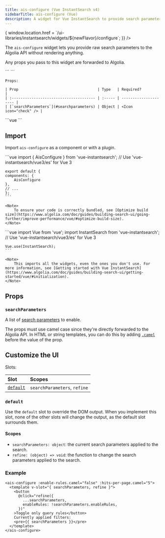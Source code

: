 ```yaml
---
title: ais-configure (Vue InstantSearch v4)
sidebarTitle: ais-configure (Vue)
description: A widget for Vue InstantSearch to provide search parameters to Algolia.
---
```



<Frame>
  <FlavorSelect flavors={'js,react,vue'} selected={'vue'} onSelect={(newFlavor) => {
    window.location.href = `/ui-libraries/instantsearch/widgets/${newFlavor}/configure`;
  }} />
</Frame>

The `ais-configure` widget lets you provide raw search parameters to the Algolia API without rendering anything.

Any props you pass to this widget are forwarded to Algolia.

<Tabs>
  <Tab title="Usage">
    ```
      <ais-configure
        // Optional parameters
        :searchParameters
      />
    ```

    Props:

    | Prop                                    | Type   | Required?             |
    | :-------------------------------------- | :----- | --------------------- |
    | [`searchParameters`](#searchparameters) | Object | <Icon icon="check" /> |
  </Tab>
  <Tab title="Example">
    ```vue
    <ais-configure
      :hits-per-page.camel="4"
      :distinct="true"
      :analytics="false"
      :enable-personalization.camel="true"
    />
    ```
  </Tab>
  <Tab title="Demo">
    <CardGroup cols={4}>
      <Card title="Demo" icon="eye" href="https://instantsearchjs.netlify.app/stories/vue/?selectedKind=ais-configure" horizontal="true" />
    </CardGroup>
  </Tab>
</Tabs>

## Import

Import `ais-configure` as a component or with a plugin.

<Tabs>
  <Tab title="Component">
    ```vue
    import { AisConfigure } from 'vue-instantsearch';
    // Use 'vue-instantsearch/vue3/es' for Vue 3

    export default {
    components: {
        AisConfigure
    },
    // ...
    };
    ```

    <Note>
        To ensure your code is correctly bundled, see [Optimize build size](https://www.algolia.com/doc/guides/building-search-ui/going-further/improve-performance/vue/#optimize-build-size).
    </Note>
  </Tab>
  <Tab title="Plugin">
    ```vue
    import Vue from 'vue';
    import InstantSearch from 'vue-instantsearch';
    // Use 'vue-instantsearch/vue3/es' for Vue 3

    Vue.use(InstantSearch);
    ```

    <Note>
        This imports all the widgets, even the ones you don't use. For more information, see [Getting started with Vue InstantSearch](https://www.algolia.com/doc/guides/building-search-ui/getting-started/vue/#initialization).
    </Note>
  </Tab>
</Tabs>

## Props

### `searchParameters`

A list of [search parameters](https://www.algolia.com/doc/api-reference/search-api-parameters/) to enable.

The props must use camel case since they're directly forwarded to the Algolia API.
In HTML or string templates, you can do this by adding [`.camel`](https://vuejs.org/v2/api/#v-bind) before the value of the prop.

## Customize the UI

Slots:

| Slot                  | Scopes                       |
| :-------------------- | :--------------------------- |
| [`default`](#default) | `searchParameters`, `refine` |

### `default`

Use the `default` slot to override the DOM output.
When you implement this slot, none of the other slots will change the output, as the default slot surrounds them.

#### Scopes

- `searchParameters: object`: the current search parameters applied to the search.
- `refine: (object) => void`: the function to change the search parameters applied to the search.

### Example

```vue
<ais-configure :enable-rules.camel="false" :hits-per-page.camel="5">
  <template v-slot="{ searchParameters, refine }">
    <button
      @click="refine({
        ...searchParameters,
        enableRules: !searchParameters.enableRules,
      })"
    >Toggle only query rules</button>
    Currently applied filters:
    <pre>{{ searchParameters }}</pre>
  </template>
</ais-configure>

```